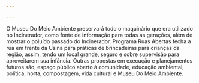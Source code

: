 ```yaml
---

---
```

O Museu Do Meio Ambiente preservará todo o maquinário que era utilizado no Incinerador, como fonte de informação para todas as gerações, além de mostrar o poluído passado do Incinerador.  Programa Ruas Abertas fecha a rua em frente da Usina para práticas de brincadeiras para crianças da região, assim, tendo um local grande, seguro e sobre supervisão para aproveitarem sua infância. Outras propostas em execução e planejamentos futuros são, espaço público aberto à comunidade, educação ambiental, política, horta, compostagem, vida cultural e Museu Do Meio Ambiente.